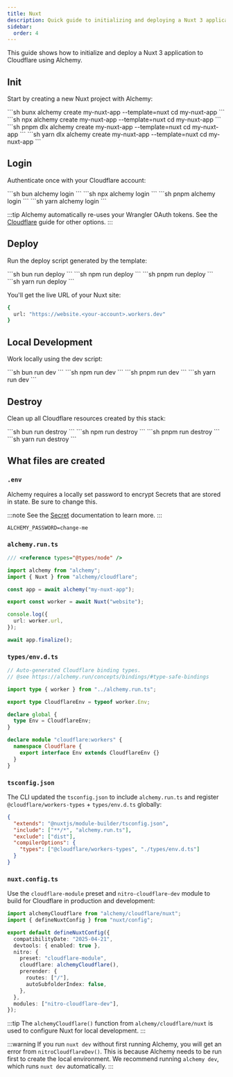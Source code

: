```yaml
---
title: Nuxt
description: Quick guide to initializing and deploying a Nuxt 3 application to Cloudflare Workers using Alchemy.
sidebar:
  order: 4
---
```



This guide shows how to initialize and deploy a Nuxt 3 application to Cloudflare using Alchemy.

## Init

Start by creating a new Nuxt project with Alchemy:

<Tabs syncKey="pkgManager">
  <TabItem label="bun">
    ```sh
    bunx alchemy create my-nuxt-app --template=nuxt
    cd my-nuxt-app
    ```
  </TabItem>
  <TabItem label="npm">
    ```sh
    npx alchemy create my-nuxt-app --template=nuxt
    cd my-nuxt-app
    ```
  </TabItem>
  <TabItem label="pnpm">
    ```sh
    pnpm dlx alchemy create my-nuxt-app --template=nuxt
    cd my-nuxt-app
    ```
  </TabItem>
  <TabItem label="yarn">
    ```sh
    yarn dlx alchemy create my-nuxt-app --template=nuxt
    cd my-nuxt-app
    ```
  </TabItem>
</Tabs>

## Login

Authenticate once with your Cloudflare account:

<Tabs syncKey="pkgManager">
  <TabItem label="bun">
    ```sh
    bun alchemy login
    ```
  </TabItem>
  <TabItem label="npm">
    ```sh
    npx alchemy login
    ```
  </TabItem>
  <TabItem label="pnpm">
    ```sh
    pnpm alchemy login
    ```
  </TabItem>
  <TabItem label="yarn">
    ```sh
    yarn alchemy login
    ```
  </TabItem>
</Tabs>

:::tip
Alchemy automatically re-uses your Wrangler OAuth tokens. See the [Cloudflare](/guides/cloudflare) guide for other options.
:::

## Deploy

Run the deploy script generated by the template:

<Tabs syncKey="pkgManager">
  <TabItem label="bun">
    ```sh
    bun run deploy
    ```
  </TabItem>
  <TabItem label="npm">
    ```sh
    npm run deploy
    ```
  </TabItem>
  <TabItem label="pnpm">
    ```sh
    pnpm run deploy
    ```
  </TabItem>
  <TabItem label="yarn">
    ```sh
    yarn run deploy
    ```
  </TabItem>
</Tabs>

You'll get the live URL of your Nuxt site:

```sh
{
  url: "https://website.<your-account>.workers.dev"
}
```

## Local Development

Work locally using the dev script:

<Tabs syncKey="pkgManager">
  <TabItem label="bun">
    ```sh
    bun run dev
    ```
  </TabItem>
  <TabItem label="npm">
    ```sh
    npm run dev
    ```
  </TabItem>
  <TabItem label="pnpm">
    ```sh
    pnpm run dev
    ```
  </TabItem>
  <TabItem label="yarn">
    ```sh
    yarn run dev
    ```
  </TabItem>
</Tabs>

## Destroy

Clean up all Cloudflare resources created by this stack:

<Tabs syncKey="pkgManager">
  <TabItem label="bun">
    ```sh
    bun run destroy
    ```
  </TabItem>
  <TabItem label="npm">
    ```sh
    npm run destroy
    ```
  </TabItem>
  <TabItem label="pnpm">
    ```sh
    pnpm run destroy
    ```
  </TabItem>
  <TabItem label="yarn">
    ```sh
    yarn run destroy
    ```
  </TabItem>
</Tabs>

## What files are created

### `.env`

Alchemy requires a locally set password to encrypt Secrets that are stored in state. Be sure to change this.

:::note
See the [Secret](/concepts/secret) documentation to learn more.
:::

```
ALCHEMY_PASSWORD=change-me
```

### `alchemy.run.ts`

```typescript
/// <reference types="@types/node" />

import alchemy from "alchemy";
import { Nuxt } from "alchemy/cloudflare";

const app = await alchemy("my-nuxt-app");

export const worker = await Nuxt("website");

console.log({
  url: worker.url,
});

await app.finalize();
```

### `types/env.d.ts`

```typescript
// Auto-generated Cloudflare binding types.
// @see https://alchemy.run/concepts/bindings/#type-safe-bindings

import type { worker } from "../alchemy.run.ts";

export type CloudflareEnv = typeof worker.Env;

declare global {
  type Env = CloudflareEnv;
}

declare module "cloudflare:workers" {
  namespace Cloudflare {
    export interface Env extends CloudflareEnv {}
  }
}
```

### `tsconfig.json`

The CLI updated the `tsconfig.json` to include `alchemy.run.ts` and register `@cloudflare/workers-types` + `types/env.d.ts` globally:

```json
{
  "extends": "@nuxtjs/module-builder/tsconfig.json",
  "include": ["**/*", "alchemy.run.ts"],
  "exclude": ["dist"],
  "compilerOptions": {
    "types": ["@cloudflare/workers-types", "./types/env.d.ts"]
  }
}
```

### `nuxt.config.ts`

Use the `cloudflare-module` preset and `nitro-cloudflare-dev` module to build for Cloudflare in production and development:

```typescript
import alchemyCloudflare from "alchemy/cloudflare/nuxt";
import { defineNuxtConfig } from "nuxt/config";

export default defineNuxtConfig({
  compatibilityDate: "2025-04-21",
  devtools: { enabled: true },
  nitro: {
    preset: "cloudflare-module",
    cloudflare: alchemyCloudflare(),
    prerender: {
      routes: ["/"],
      autoSubfolderIndex: false,
    },
  },
  modules: ["nitro-cloudflare-dev"],
});
``` 

:::tip
The `alchemyCloudflare()` function from `alchemy/cloudflare/nuxt` is used to configure Nuxt for local development.
:::

:::warning
If you run `nuxt dev` without first running Alchemy, you will get an error from `nitroCloudflareDev()`. This is because Alchemy needs to be run first to create the local environment. We recommend running `alchemy dev`, which runs `nuxt dev` automatically.
:::